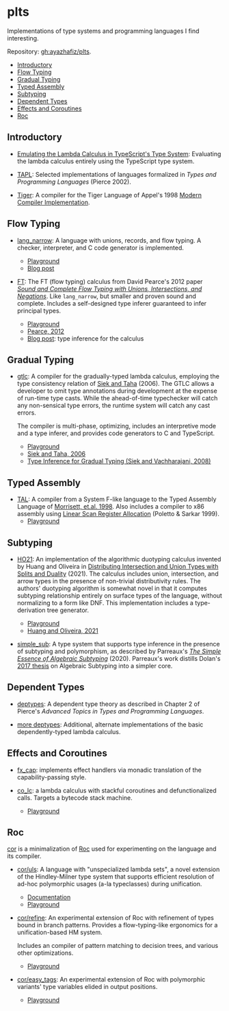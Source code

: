 
# plts <Revision />

Implementations of type systems and programming languages I find interesting.

Repository: [gh:ayazhafiz/plts](https://github.com/ayazhafiz/plts).

<!-- START doctoc generated TOC please keep comment here to allow auto update -->
<!-- DON'T EDIT THIS SECTION, INSTEAD RE-RUN doctoc TO UPDATE -->

- [Introductory](#introductory)
- [Flow Typing](#flow-typing)
- [Gradual Typing](#gradual-typing)
- [Typed Assembly](#typed-assembly)
- [Subtyping](#subtyping)
- [Dependent Types](#dependent-types)
- [Effects and Coroutines](#effects-and-coroutines)
- [Roc](#roc)

<!-- END doctoc generated TOC please keep comment here to allow auto update -->

## Introductory

- [Emulating the Lambda Calculus in TypeScript's Type System](https://ayazhafiz.com/articles/21/typescript-type-system-lambda-calculus): Evaluating the lambda calculus entirely using the TypeScript type system.

- [TAPL](https://github.com/ayazhafiz/plts/blob/base/tapl): Selected
  implementations of languages formalized in _Types and Programming Languages_
  (Pierce 2002).

- [Tiger][tiger-pg]: A compiler for the Tiger Language of Appel's 1998 [Modern
    Compiler Implementation](https://www.cs.princeton.edu/~appel/modern/ml/index.html).

## Flow Typing

- [lang_narrow](https://ayazhafiz.com/lang_narrow): A language with unions,
  records, and flow typing. A checker, interpreter, and C code generator is
  implemented.

  - [Playground](https://ayazhafiz.com/lang_narrow)
  - [Blog post](https://ayazhafiz.com/articles/21/lang-narrow)

- [FT][ft-pg]: The FT (flow typing) calculus from David
  Pearce's 2012 paper [_Sound and Complete Flow Typing with Unions,
  Intersections, and Negations_](https://ecs.wgtn.ac.nz/foswiki/pub/Main/TechnicalReportSeries/ECSTR12-20.pdf).
  Like `lang_narrow`, but smaller and proven sound and complete. Includes a
  self-designed type inferer guaranteed to infer principal types.
  - [Playground][ft-pg]
  - [Pearce, 2012](https://ecs.wgtn.ac.nz/foswiki/pub/Main/TechnicalReportSeries/ECSTR12-20.pdf)
  - [Blog post](https://ayazhafiz.com/articles/21/type-inference-for-flow-typing): type inference for the calculus

## Gradual Typing

- [gtlc][gtlc-pg]: A compiler for the gradually-typed lambda calculus,
  employing the type consistency relation of [Siek and Taha](http://www.schemeworkshop.org/2006/13-siek.pdf) (2006).
  The GTLC allows a developer to omit type annotations during development at
  the expense of run-time type casts. While the ahead-of-time typechecker will
  catch any non-sensical type errors, the runtime system will catch any cast
  errors.

  The compiler is multi-phase, optimizing, includes an interpretive mode and a
  type inferer, and provides code generators to C and TypeScript.

  - [Playground][gtlc-pg]
  - [Siek and Taha, 2006](http://www.schemeworkshop.org/2006/13-siek.pdf)
  - [Type Inference for Gradual Typing (Siek and Vachharajani, 2008)](http://citeseerx.ist.psu.edu/viewdoc/download?doi=10.1.1.84.4703&rep=rep1&type=pdf)

## Typed Assembly

- [TAL][tal-pg]: A compiler from a System F-like language to the
  Typed Assembly Language of [Morrisett, et.al. 1998](https://dash.harvard.edu/handle/1/2797451).
  Also includes a compiler to x86 assembly using [Linear Scan Register
  Allocation](http://web.cs.ucla.edu/~palsberg/course/cs132/linearscan.pdf)
  (Poletto & Sarkar 1999).
  - [Playground][tal-pg]

## Subtyping

- [HO21][ho21-pg]: An implementation of the
  algorithmic duotyping calculus invented by Huang and Oliveira in
  [Distributing Intersection and Union Types with Splits and Duality](https://dl.acm.org/doi/pdf/10.1145/3473594) (2021).
  The calculus includes union, intersection, and arrow types in the presence
  of non-trivial distributivity rules. The authors' duotyping algorithm is
  somewhat novel in that it computes subtyping relationship entirely on
  surface types of the language, without normalizing to a form like DNF.
  This implementation includes a type-derivation tree generator.

  - [Playground][ho21-pg]
  - [Huang and Oliveira, 2021](https://dl.acm.org/doi/pdf/10.1145/3473594)

- [simple_sub](https://github.com/ayazhafiz/plts/blob/base/simple_sub): A type system
  that supports type inference in the presence of subtyping and polymorphism, as
  described by Parreaux's _[The Simple Essence of Algebraic Subtyping](https://lptk.github.io/files/%5Bv1.8%5D%20simple-essence-algebraic-subtyping.pdf)_ (2020). Parreaux's
  work distills Dolan's [2017 thesis](https://www.cs.tufts.edu/~nr/cs257/archive/stephen-dolan/thesis.pdf)
  on Algebraic Subtyping into a simpler core.

## Dependent Types

- [deptypes](https://github.com/ayazhafiz/plts/blob/base/deptypes): A dependent
  type theory as described in Chapter 2 of Pierce's _Advanced Topics in Types
  and Programming Languages_.

- [more deptypes](https://github.com/ayazhafiz/plts/pull/3): Additional,
  alternate implementations of the basic dependently-typed lambda calculus.

## Effects and Coroutines

- [fx_cap](https://github.com/ayazhafiz/plts/blob/base/fx_cap): implements
    effect handlers via monadic translation of the capability-passing style.

- [co_lc](https://github.com/ayazhafiz/plts/blob/base/co_lc): a lambda calculus
    with stackful coroutines and defunctionalized calls. Targets a bytecode stack
    machine.

    - [Playground][co_lc-pg]

## Roc

[cor](https://github.com/ayazhafiz/cor) is a minimalization of
[Roc](https://roc-lang.org) used for experimenting on the language and its
compiler.

- [cor/uls](https://github.com/ayazhafiz/cor/tree/base/experiments/uls): A
    language with "unspecialized lambda sets", a novel extension of the
    Hindley-Milner type system that supports efficient resolution of ad-hoc
    polymorphic usages (a-la typeclasses) during unification.

    - [Documentation](https://www.notion.so/rwx/Non-linear-monomorphization-0b26991a028949a285ca77a8ffcff3c5#1930c4eadf08465f9c7b96469f11f664)
    - [Playground][uls-pg]

- [cor/refine](https://github.com/ayazhafiz/cor/tree/base/experiments/refine):
    An experimental extension of Roc with refinement of types bound in branch
    patterns. Provides a flow-typing-like ergonomics for a unification-based HM
    system.

    Includes an compiler of pattern matching to decision trees, and various
    other optimizations.

    - [Playground][roc-refine-pg]

- [cor/easy_tags](https://github.com/ayazhafiz/cor/tree/base/experiments/easy_tags):
    An experimental extension of Roc with polymorphic variants' type variables
    elided in output positions.

    - [Playground][roc-easy-tags-pg]

[tiger-pg]: https://ayazhafiz.com/plts/playground/tiger
[ft-pg]: https://ayazhafiz.com/plts/playground/ft
[gtlc-pg]: https://ayazhafiz.com/plts/playground/gtlc
[tal-pg]: https://ayazhafiz.com/plts/playground/tal
[ho21-pg]: https://ayazhafiz.com/plts/playground/ho21
[uls-pg]: https://ayazhafiz.com/plts/playground/cor/uls
[roc-refine-pg]: https://ayazhafiz.com/plts/playground/cor/refine
[roc-easy-tags-pg]: https://ayazhafiz.com/plts/playground/cor/easy_tags
[co_lc-pg]: https://ayazhafiz.com/plts/playground/co_lc
